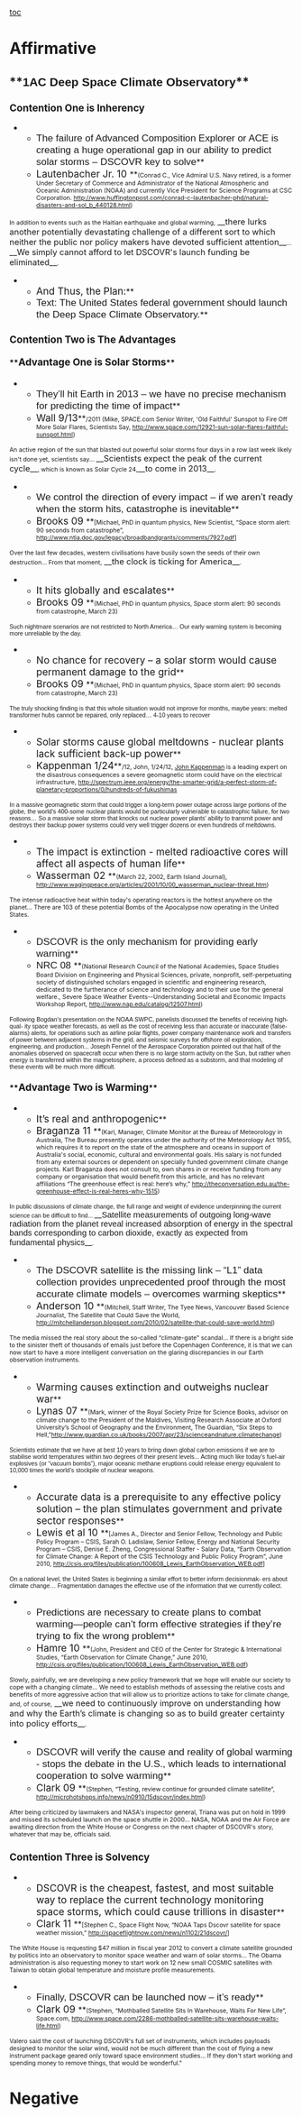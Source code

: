 [[toc]]
=Affirmative= 
==**<span style="background-color: #ffffff; font-family: sans-serif; text-align: -webkit-auto;">1AC Deep Space Climate Observatory</span>**== 

===<span style="font-size: 13pt;">Contention One is Inherency</span>=== 

**<span style="font-family: Arial,Helvetica,sans-serif; font-size: 13pt;">The failure of Advanced Composition Explorer or ACE is creating a huge operational gap in our ability to predict solar storms – DSCOVR key to solve</span>**
**<span style="font-size: 13pt;">Lautenbacher Jr. 10 </span>**<span style="font-size: 8pt;">(Conrad C., Vice Admiral U.S. Navy retired, is a former Under Secretary of Commerce and Administrator of the National Atmospheric and Oceanic Administration (NOAA) and currently Vice President for Science Programs at CSC Corporation. http://www.huffingtonpost.com/conrad-c-lautenbacher-phd/natural-disasters-and-sol_b_440128.html)</span>

<span style="font-size: 8pt;">In addition to events such as the Haitian earthquake and global warming,</span> <span style="font-size: 11pt;">__there lurks another potentially devastating challenge of a different sort to which neither the public nor policy makers have devoted sufficient attention__</span><span style="font-size: 8pt;">... </span><span style="font-size: 11pt;">__We simply cannot afford to let DSCOVR's launch funding be eliminated__</span><span style="font-size: 8pt;">.</span>

**<span style="font-size: 13pt;">And Thus, the Plan:</span>**
**<span style="font-family: Arial,Helvetica,sans-serif; font-size: 13pt;">Text: The United States federal government should launch the Deep Space Climate Observatory.</span>**

===<span style="font-size: 13pt;">Contention Two is The Advantages</span>=== 

====**<span style="font-size: 13pt;">Advantage One is Solar Storms</span>**==== 

**<span style="font-family: Arial,Helvetica,sans-serif; font-size: 13pt;">They’ll hit Earth in 2013 – we have no precise mechanism for predicting the time of impact</span>**
**<span style="font-size: 13pt;">Wall 9/13</span>**<span style="font-size: 8pt;">/2011 (Mike, SPACE.com Senior Writer, 'Old Faithful' Sunspot to Fire Off More Solar Flares, Scientists Say, http://www.space.com/12921-sun-solar-flares-faithful-sunspot.html)</span>

<span style="font-size: 8pt;">An active region of the sun that blasted out powerful solar storms four days in a row last week likely isn't done yet, scientists say... </span><span style="font-size: 11pt;">__Scientists expect the peak of the current cycle__</span><span style="font-size: 8pt;">, which is known as Solar Cycle 24,</span><span style="font-size: 11pt;">__to come in 2013__</span><span style="font-size: 8pt;">.</span>

**<span style="font-family: Arial,Helvetica,sans-serif; font-size: 13pt;">We control the direction of every impact – if we aren’t ready when the storm hits, catastrophe is inevitable</span>**
**<span style="font-size: 13pt;">Brooks 09 </span>**<span style="font-size: 8pt;">[Michael, PhD in quantum physics, New Scientist, “Space storm alert: 90 seconds from catastrophe”, http://www.ntia.doc.gov/legacy/broadbandgrants/comments/7927.pdf]</span>

<span style="font-size: 8pt;">Over the last few decades, western civilisations have busily sown the seeds of their own destruction... From that moment,</span> <span style="font-size: 11pt;">__the clock is ticking for America__</span><span style="font-size: 8pt;">.</span>

**<span style="font-size: 13pt;">It hits globally and escalates</span>**
**<span style="font-size: 13pt;">Brooks 09 </span>**<span style="font-size: 8pt;">(Michael, PhD in quantum physics, Space storm alert: 90 seconds from catastrophe, March 23)</span>

<span style="font-family: Arial,Helvetica,sans-serif; font-size: 8pt;">Such nightmare scenarios are not restricted to North America… Our early warning system is becoming more unreliable by the day.</span>

**<span style="font-size: 13pt;">No chance for recovery – a solar storm would cause permanent damage to the grid</span>**
**<span style="font-size: 13pt;">Brooks 09 </span>**<span style="font-size: 8pt;">(Michael, PhD in quantum physics, Space storm alert: 90 seconds from catastrophe, March 23)</span>

<span style="font-family: Arial,Helvetica,sans-serif; font-size: 8pt;">The truly shocking finding is that this whole situation would not improve for months, maybe years: melted transformer hubs cannot be repaired, only replaced… 4-10 years to recover </span>

**<span style="font-size: 13pt;">Solar storms cause global meltdowns - nuclear plants lack sufficient back-up power</span>**
**<span style="font-size: 13pt;">Kappenman 1/24</span>**<span style="font-size: 8pt;">/12, John, 1/24/12, [[http://www.linkedin.com/in/johnkappenman|John Kappenman]] is a leading expert on the disastrous consequences a severe geomagnetic storm could have on the electrical infrastructure, [[http://spectrum.ieee.org/energy/the-smarter-grid/a-perfect-storm-of-planetary-proportions/0/hundreds-of-fukushimas]]</span>

<span style="font-family: Arial,Helvetica,sans-serif; font-size: 8pt;">In a massive geomagnetic storm that could trigger a long-term power outage across large portions of the globe, the world's 400-some nuclear plants would be particularly vulnerable to catastrophic failure, for two reasons… So a massive solar storm that knocks out nuclear power plants' ability to transmit power and destroys their backup power systems could very well trigger dozens or even hundreds of meltdowns.</span>

**<span style="font-size: 13pt;">The impact is extinction - melted radioactive cores will affect all aspects of human life</span>**
**<span style="font-size: 13pt;">Wasserman 02 </span>**<span style="font-size: 8pt;">(March 22, 2002, Earth Island Journal), [[http://www.wagingpeace.org/articles/2001/10/00_wasserman_nuclear-threat.htm]])</span>

<span style="font-size: 8pt;">The intense radioactive heat within today's operating reactors is the hottest anywhere on the planet… There are 103 of these potential Bombs of the Apocalypse now operating in the United States. </span>

**<span style="font-family: Arial,Helvetica,sans-serif; font-size: 13pt;">DSCOVR is the only mechanism for providing early warning</span>**
**<span style="font-family: Arial,Helvetica,sans-serif; font-size: 13pt;">NRC 08 </span>**<span style="font-size: 8pt;">(National Research Council of the National Academies, Space Studies Board Division on Engineering and Physical Sciences, private, nonprofit, self-perpetuating society of distinguished scholars engaged in scientific and engineering research, dedicated to the furtherance of science and technology and to their use for the general welfare., Severe Space Weather Events--Understanding Societal and Economic Impacts Workshop Report, [[http://www.nap.edu/catalog/12507.html]])</span>

<span style="font-family: Arial,Helvetica,sans-serif; font-size: 8pt;">Following Bogdan’s presentation on the NOAA SWPC, panelists discussed the benefits of receiving high-qual- ity space weather forecasts, as well as the cost of receiving less than accurate or inaccurate (false-alarms) alerts, for operations such as airline polar flights, power company maintenance work and transfers of power between adjacent systems in the grid, and seismic surveys for offshore oil exploration, engineering, and production... Joseph Fennel of the Aerospace Corporation pointed out that half of the anomalies observed on spacecraft occur when there is no large storm activity on the Sun, but rather when energy is transferred within the magnetosphere, a process defined as a substorm, and that modeling of these events will be much more difficult. </span>

====**<span style="font-size: 13pt;">Advantage Two is Warming</span>**==== 

**<span style="font-size: 13pt;">It’s real and anthropogenic</span>**
**<span style="font-size: 13pt;">Braganza 11 </span>**<span style="font-size: 8pt;">(Karl, Manager, Climate Monitor at the Bureau of Meteorology in Australia, The Bureau presently operates under the authority of the Meteorology Act 1955, which requires it to report on the state of the atmosphere and oceans in support of Australia's social, economic, cultural and environmental goals. His salary is not funded from any external sources or dependent on specially funded government climate change projects. Karl Braganza does not consult to, own shares in or receive funding from any company or organisation that would benefit from this article, and has no relevant affiliations “The greenhouse effect is real: here’s why,” [[http://theconversation.edu.au/the-greenhouse-effect-is-real-heres-why-1515]])</span>

<span style="font-family: Arial,Helvetica,sans-serif; font-size: 8pt;">In public discussions of climate change, the full range and weight of evidence underpinning the current science can be difficult to find... </span>__<span style="font-family: Arial,Helvetica,sans-serif; font-size: 11pt;">Satellite measurements of outgoing long-wave radiation from the planet reveal increased absorption of energy in the spectral bands corresponding to carbon dioxide, exactly as expected from fundamental physics</span>__<span style="font-family: Arial,Helvetica,sans-serif; font-size: 8pt;">.</span>

**<span style="font-family: Arial,Helvetica,sans-serif; font-size: 13pt;">The DSCOVR satellite is the missing link – “L1” data collection provides unprecedented proof through the most accurate climate models – overcomes warming skeptics</span>**
**<span style="font-size: 13pt;"> Anderson 10 </span>**<span style="font-size: 8pt;">(Mitchell, Staff Writer, The Tyee News, Vancouver Based Science Journalist, The Satellite that Could Save the World, http://mitchellanderson.blogspot.com/2010/02/satellite-that-could-save-world.html)</span>

<span style="font-size: 8pt;">The media missed the real story about the so-called “climate-gate” scandal... If there is a bright side to the sinister theft of thousands of emails just before the Copenhagen Conference, it is that we can now start to have a more intelligent conversation on the glaring discrepancies in our Earth observation instruments. </span>

**<span style="font-size: 13pt;">Warming causes extinction and outweighs nuclear war</span>**
**<span style="font-size: 13pt;">Lynas 07 </span>**<span style="font-size: 8pt;">(Mark, winner of the Royal Society Prize for Science Books, advisor on climate change to the President of the Maldives, Visiting Research Associate at Oxford University’s School of Geography and the Environment, The Guardian, “Six Steps to Hell,”[[http://www.guardian.co.uk/books/2007/apr/23/scienceandnature.climatechange]])</span>

<span style="display: block; text-align: left;"><span style="background-color: #ffffff; font-family: Arial,Helvetica,sans-serif; font-size: 8pt;">Scientists estimate that we have at best 10 years to bring down global carbon emissions if we are to stabilise world temperatures within two degrees of their present levels... Acting much like today’s fuel-air explosives (or “vacuum bombs”), major oceanic methane eruptions could release energy equivalent to 10,000 times the world’s stockpile of nuclear weapons.</span></span>
**<span style="font-size: 13pt;">Accurate data is a prerequisite to any effective policy solution – the plan stimulates government and private sector responses</span>**
**<span style="font-size: 13pt;">Lewis et al 10 </span>**<span style="font-size: 8pt;">[James A., Director and Senior Fellow, Technology and Public Policy Program – CSIS, Sarah O. Ladislaw, Senior Fellow, Energy and National Security Program – CSIS, Denise E. Zheng, Congressional Staffer - Salary Data, “Earth Observation for Climate Change: A Report of the CSIS Technology and Public Policy Program”, June 2010, http://csis.org/files/publication/100608_Lewis_EarthObservation_WEB.pdf]</span>

<span style="font-family: Arial,Helvetica,sans-serif; font-size: 8pt;">On a national level, the United States is beginning a similar effort to better inform decisionmak- ers about climate change… Fragmentation damages the effective use of the information that we currently collect.</span>

**<span style="font-family: Arial,Helvetica,sans-serif; font-size: 13pt;">Predictions are necessary to create plans to combat warming—people can’t form effective strategies if they’re trying to fix the wrong problem</span>**
**<span style="font-size: 13pt;">Hamre 10 </span>**<span style="font-size: 8pt;">(John, President and CEO of the Center for Strategic & International Studies, “Earth Observation for Climate Change,” June 2010, [[http://csis.org/files/publication/100608_Lewis_EarthObservation_WEB.pdf]])</span>

<span style="font-size: 8pt;">Slowly, painfully, we are developing a new policy framework that we hope will enable our society to cope with a changing climate... We need to establish methods of assessing the relative costs and benefits of more aggressive action that will allow us to prioritize actions to take for climate change, and, of course,</span> <span style="font-size: 11pt;">__we need to continuously improve on understanding how and why the Earth’s climate is changing so as to build greater certainty into policy efforts__</span><span style="font-size: 8pt;">.</span>

**<span style="font-family: Arial,Helvetica,sans-serif; font-size: 13pt;">DSCOVR will verify the cause and reality of global warming - stops the debate in the U.S., which leads to international cooperation to solve warming</span>**
**<span style="font-size: 13pt;">Clark 09 </span>**<span style="font-size: 8pt;">(Stephen, “Testing, review continue for grounded climate satellite”, [[http://microhotshops.info/news/n0910/15dscovr/index.html]])</span>

<span style="font-size: 8pt;">After being criticized by lawmakers and NASA's inspector general, Triana was put on hold in 1999 and missed its scheduled launch on the space shuttle in 2000... NASA, NOAA and the Air Force are awaiting direction from the White House or Congress on the next chapter of DSCOVR's story, whatever that may be, officials said.</span>

===<span style="font-size: 13pt;">Contention Three is Solvency</span>=== 

**<span style="font-size: 13pt;">DSCOVR is the cheapest, fastest, and most suitable way to replace the current technology monitoring space storms, which could cause trillions in disaster</span>**
**<span style="font-size: 13pt;">Clark 11 </span>**<span style="font-size: 8pt;">[Stephen C., Space Flight Now, “NOAA Taps Dscovr satellite for space weather mission,” [[http://spaceflightnow.com/news/n1102/21dscovr/]]]</span>

<span style="font-size: 8pt;">The White House is requesting $47 million in fiscal year 2012 to convert a climate satellite grounded by politics into an observatory to monitor space weather and warn of solar storms... The Obama administration is also requesting money to start work on 12 new small COSMIC satellites with Taiwan to obtain global temperature and moisture profile measurements. </span>

**<span style="font-family: Arial,Helvetica,sans-serif; font-size: 13pt;">Finally, DSCOVR can be launched now – it’s ready</span>**
**<span style="font-size: 13pt;">Clark 09 </span>**<span style="font-size: 8pt;">(Stephen, “Mothballed Satellite Sits In Warehouse, Waits For New Life”, Space.com, [[http://www.space.com/2286-mothballed-satellite-sits-warehouse-waits-life.html]])</span>

<span style="font-size: 8pt;">Valero said the cost of launching DSCOVR's full set of instruments, which includes payloads designed to monitor the solar wind, would not be much different than the cost of flying a new instrument package geared only toward space environment studies... If they don't start working and spending money to remove things, that would be wonderful."</span>
=Negative=
